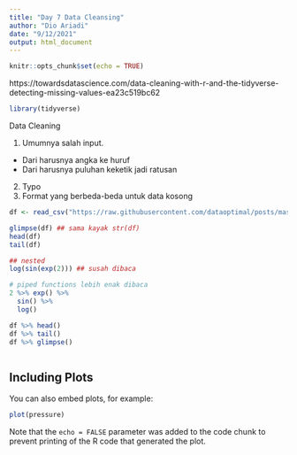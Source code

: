 ---
title: "Day 7 Data Cleansing"
author: "Dio Ariadi"
date: "9/12/2021"
output: html_document
---

```{r setup, include=FALSE}
knitr::opts_chunk$set(echo = TRUE)
```
https://towardsdatascience.com/data-cleaning-with-r-and-the-tidyverse-detecting-missing-values-ea23c519bc62
```{r}
library(tidyverse)
```

Data Cleaning 

1. Umumnya salah input.
  - Dari harusnya angka ke huruf
  - Dari harusnya puluhan keketik jadi ratusan
2. Typo
3. Format yang berbeda-beda untuk data kosong


```{r 1. Panggil data}
df <- read_csv("https://raw.githubusercontent.com/dataoptimal/posts/master/data%20cleaning%20with%20R%20and%20the%20tidyverse/telecom.csv")
```
```{r 2. examination the data}
glimpse(df) ## sama kayak str(df)
head(df)
tail(df)
```

```{r 3. Intro pipeline}

## nested
log(sin(exp(2))) ## susah dibaca

# piped functions lebih enak dibaca
2 %>% exp() %>%
  sin() %>%
  log()

```

```{r 4. ulangi chunk 2 tapi pake pipe ya}

df %>% head()
df %>% tail()
df %>% glimpse()



```


## Including Plots

You can also embed plots, for example:

```{r pressure, echo=FALSE}
plot(pressure)
```

Note that the `echo = FALSE` parameter was added to the code chunk to prevent printing of the R code that generated the plot.
